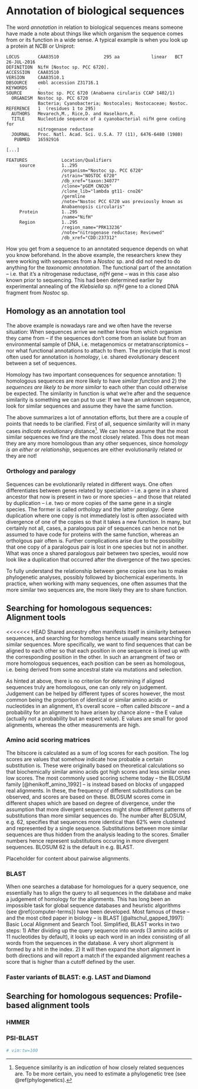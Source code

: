 # Annotation of biological sequences {#annotation}

The word \index{annotation}*annotation* in relation to biological sequences means someone have made
a note about things like which organism the sequence comes from or its function in a wide sense. A
typical example is when you look up a protein at \index{NCBI}NCBI or \index{Uniprot}Uniprot:

```
LOCUS       CAA83510                 295 aa            linear   BCT 26-JUL-2016
DEFINITION  NifH [Nostoc sp. PCC 6720].
ACCESSION   CAA83510
VERSION     CAA83510.1
DBSOURCE    embl accession Z31716.1
KEYWORDS    .
SOURCE      Nostoc sp. PCC 6720 (Anabaena cirularis CCAP 1402/1)
  ORGANISM  Nostoc sp. PCC 6720
            Bacteria; Cyanobacteria; Nostocales; Nostocaceae; Nostoc.
REFERENCE   1  (residues 1 to 295)
  AUTHORS   Mevarech,M., Rice,D. and Haselkorn,R.
  TITLE     Nucleotide sequence of a cyanobacterial nifH gene coding for
            nitrogenase reductase
  JOURNAL   Proc. Natl. Acad. Sci. U.S.A. 77 (11), 6476-6480 (1980)
   PUBMED   16592916

[...]

FEATURES             Location/Qualifiers
     source          1..295
                     /organism="Nostoc sp. PCC 6720"
                     /strain="NOSTOC 6720"
                     /db_xref="taxon:34077"
                     /clone="pGEM CNO26"
                     /clone_lib="lambda gt11- cno26"
                     /germline
                     /note="Nostoc PCC 6720 was previously known as
                     Anabaenopsis circularis"
     Protein         1..295
                     /name="NifH"
     Region          1..295
                     /region_name="PRK13236"
                     /note="nitrogenase reductase; Reviewed"
                     /db_xref="CDD:237312"
```

How you get from a sequence to an annotated sequence depends on what you know beforehand. In the
above example, the researchers knew they were working with sequences from a *Nostoc* sp. and did not
need to do anything for the \index{taxonomic annotation}*taxonomic annotation*. The functional part
of the annotation -- i.e. that it's a nitrogenase reductase, *nifH* gene -- was in this case also
known prior to sequencing. This had been determined earlier by experimental annealing of the
*Klebsiella* sp. *nifH* gene to a cloned DNA fragment from *Nostoc* sp.

## Homology as an annotation tool

The above example is nowadays rare and we often have the reverse situation: When sequences arrive we
neither know from which organism they came from -- if the sequences don't come from an isolate but
from an environmental sample of DNA, i.e. metagenomics or metatranscriptomics -- nor what functional
annotations to attach to them. The principle that is most often used for annotation is
\index{homology}*homology*, i.e. shared evolutionary descent between a set of sequences.

Homology has two important consequences for sequence annotation: 1) homologous sequences are more
likely to have *similar function* and 2) the *sequences are likely to be more similar* to each other
than could otherwise be expected. The similarity in function is what we're after and the sequence
similarity is something we can put to use: If we have an unknown sequence, look for similar
sequences and assume they have the same function.

The above summarizes a lot of annotation efforts, but there are a couple of points that needs to be
clarified. First of all, sequence similarity will in many cases *indicate* \index{evolutionary
distance}evolutionary distance^[Sequence similarity is an *indication* of how closely related
sequences are. To be more certain, you need to estimate a phylogenetic tree (see
\@ref(phylogenetics).]. We can hence assume that the most similar sequences we find are the most
closely related. This does not mean they are any more homologous than any other sequences, since
*homology is an either or relationship*, sequences are either evolutionarily related or they are
not! 

### Orthology and paralogy

Sequences can be evolutionarily related in different ways. One often differentiates between genes
related by speciation -- i.e. a gene in a shared ancestor that now is present in two or more species
-- and those that related by duplication -- i.e. two or more copies of the same gene in a single
species. The former is called \index{orthology}*orthology* and the latter
\index{paralogy}*paralogy*. Gene duplication where one copy is not immediately lost is often
associated with divergence of one of the copies so that it takes a new function. In many, but
certainly not all, cases, a paralogous pair of sequences can hence not be assumed to have code for
proteins with the same function, whereas an ortholgous pair often is. Further complications arise
due to the possibility that one copy of a paralogous pair is lost in one species but not in another.
What was once a shared paralogous pair between two species, would now look like a duplication that
occurred after the divergence of the two species.

To fully understand the relationship between gene copies one has to make phylogenetic analyses,
possibly followed by biochemical experiments. In practice, when working with many sequences, one
often assumes that the more similar two sequences are, the more likely they are to share function.

## Searching for homologous sequences: Alignment tools

<<<<<<< HEAD
Shared ancestry often manifests itself in similarity between sequences, and searching for homologs
hence usually means searching for similar sequences. More specifically, we want to find sequences
that can be aligned to each other so that each position in one sequence is lined up with the
corresponding position in the other. In such an arrangment of two or more homologous sequences, each
position can be seen as homologous, i.e. being derived from some ancestral state via mutations and
selection.

As hinted at above, there is no criterion for determining if aligned sequences truly are homologous,
one can only rely on judgement. Judgement can be helped by different types of scores however, the
most common being the proportion of identical or similar amino acids or nucleotides in an alignment,
it's overall score -- often called *bitscore* -- and a probability for an alignment to have arisen by
chance alone -- the E value (actually not a probability but an expect value). E values are small for
good alignments, whereas the other measurements are high.

### Amino acid scoring matrices

The bitscore is calculated as a sum of log scores for each position. The log scores are values that
somehow indicate how probable a certain substitution is. These were originally based on theoretical
calculations so that biochemically similar amino acids got high scores and less similar ones low
scores. The most commonly used scoring scheme today -- the BLOSUM family [@henikoff_amino_1992] --
is instead based on blocks of ungapped real alignments. In these, the
frequency of different substitutions can be observed, and scores are based on these. BLOSUM scores
come in different shapes which are based on degree of divergence, under the assumption that more
divergent sequences might show different patterns of substitutions than more similar sequences do.
The number after BLOSUM, e.g. 62, specifies that sequences more identical than 62% were clustered
and represented by a single sequence. Substitutions between more similar sequences are thus hidden
from the analysis leading to the scores. Smaller numbers hence represent substitutions occuring in
more divergent sequences. BLOSUM 62 is the default in e.g. BLAST.

Placeholder for content about \index{pairwise alignment}\index{sequence alignment} pairwise
alignments.


### BLAST

When one searches a database for homologues for a query sequence, one essentially has to align the
query to all sequences in the database and make a judgement of homology for the alignments. This has
long been an impossible task for global sequence databases and \index{heuristic}heuristic algorithms
(see \@ref{computer-terms}) have been developed. Most famous of these -- and the most cited paper in
biology -- is BLAST [@altschul_gapped_1997]: Basic Local Alignment and Search Tool. Simplified,
BLAST works in two steps: 1) After dividing up the query sequence into *words* (3 amino acids or 11
nucleotides by default), it looks up each word in an index consisting of all words from the
sequences in the database. A very short alignment is formed by a hit in the index. 2) It will then
expand the short alignment in both directions and will report a match if the expanded alignment
reaches a score that is higher than a cutoff defined by the user.

### Faster variants of BLAST: e.g. LAST and Diamond

## Searching for homologous sequences: Profile-based alignment tools

### HMMER

### PSI-BLAST

```r
# vim:tw=100
```
